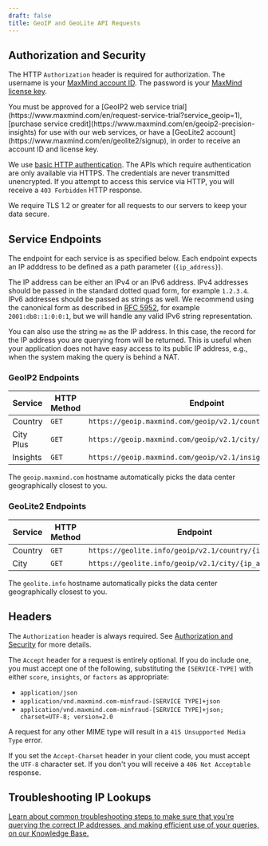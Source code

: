 ```yaml
---
draft: false
title: GeoIP and GeoLite API Requests
---
```



## Authorization and Security

The HTTP `Authorization` header is required for authorization. The username is
your [MaxMind account ID](https://www.maxmind.com/en/accounts/current/license-key).
The password is your [MaxMind license key](https://www.maxmind.com/en/accounts/current/license-key).

<Alert type="warning">
  You must be approved for a [GeoIP2 web service
  trial](https://www.maxmind.com/en/request-service-trial?service_geoip=1),
  [purchase service credit](https://www.maxmind.com/en/geoip2-precision-insights)
  for use with our web services, or have a [GeoLite2
  account](https://www.maxmind.com/en/geolite2/signup), in order to receive an
  account ID and license key.
</Alert>

We use [basic HTTP authentication](https://en.wikipedia.org/wiki/Basic_access_authentication).
The APIs which require authentication are only available via HTTPS. The
credentials are never transmitted unencrypted. If you attempt to access this
service via HTTP, you will receive a `403 Forbidden` HTTP response.

We require TLS 1.2 or greater for all requests to our servers to keep your data
secure.

## Service Endpoints

The endpoint for each service is as specified below. Each endpoint expects an
IP adddress to be defined as a path parameter (`{ip_address}`).

The IP address can be either an IPv4 or an IPv6 address. IPv4 addresses should
be passed in the standard dotted quad form, for example `1.2.3.4`. IPv6
addresses should be passed as strings as well. We recommend using the canonical
form as described in [RFC 5952](https://tools.ietf.org/html/rfc5952), for
example `2001:db8::1:0:0:1`, but we will handle any valid IPv6 string
representation.

You can also use the string `me` as the IP address. In this case, the record for
the IP address you are querying from will be returned. This is useful when your
application does not have easy access to its public IP address, e.g., when the
system making the query is behind a NAT.

### GeoIP2 Endpoints
| Service   | HTTP Method | Endpoint                                                     |
| --------- | ----------- | ------------------------------------------------------------ |
| Country   | `GET`       | `https://geoip.maxmind.com/geoip/v2.1/country/{ip_address}`  |
| City Plus | `GET`       | `https://geoip.maxmind.com/geoip/v2.1/city/{ip_address}`     |
| Insights  | `GET`       | `https://geoip.maxmind.com/geoip/v2.1/insights/{ip_address}` |

The `geoip.maxmind.com` hostname automatically picks the data center
geographically closest to you.

### GeoLite2 Endpoints
| Service | HTTP Method | Endpoint                                               |
| ------- | ----------- | ------------------------------------------------------ |
| Country | `GET`       | `https://geolite.info/geoip/v2.1/country/{ip_address}` |
| City    | `GET`       | `https://geolite.info/geoip/v2.1/city/{ip_address}`    |

The `geolite.info` hostname automatically picks the data center
geographically closest to you.

## Headers

The `Authorization` header is always required. See
[Authorization and Security](#authorization-and-security) for more details.

The `Accept` header for a request is entirely optional. If you do include one,
you must accept one of the following, substituting the `[SERVICE-TYPE]` with
either `score`, `insights`, or `factors` as appropriate:

* `application/json`
* `application/vnd.maxmind.com-minfraud-[SERVICE TYPE]+json`
* `application/vnd.maxmind.com-minfraud-[SERVICE TYPE]+json; charset=UTF-8; version=2.0`

 A request for any other MIME type will result in a
 `415 Unsupported Media Type` error.

If you set the `Accept-Charset` header in your client code, you must accept the
`UTF-8` character set. If you don't you will receive a `406 Not Acceptable`
response.

## Troubleshooting IP Lookups

[Learn about common troubleshooting steps to make sure that you're querying the
correct IP addresses, and making efficient use of your queries, on our Knowledge
Base.](https://support.maxmind.com/hc/en-us/articles/4408248823835-Optimize-my-Web-Service-Integration)
